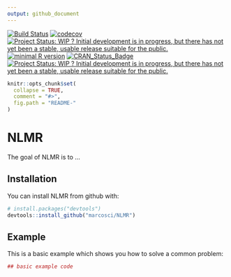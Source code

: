 ```yaml
---
output: github_document
---
```

[![Build Status](https://travis-ci.com/marcosci/NLMR.svg?token=jEyKPuKzrFUKtpg4pK2t&branch=master)](https://travis-ci.com/marcosci/NLMR) 
[![codecov](https://codecov.io/gh/marcosci/NLMR/branch/master/graph/badge.svg?token=MKCm2fVrDa)](https://codecov.io/gh/marcosci/NLMR)
[![Project Status: WIP ? Initial development is in progress, but there has not yet been a stable, usable release suitable for the public.](http://www.repostatus.org/badges/latest/wip.svg)](http://www.repostatus.org/#wip) [![minimal R version](https://img.shields.io/badge/R%3E%3D-3.1.0-6666ff.svg)](https://cran.r-project.org/) [![CRAN\_Status\_Badge](http://www.r-pkg.org/badges/version/eNLMR)](https://cran.r-project.org/package=eNLMR) [![Project Status: WIP ? Initial development is in progress, but there has not yet been a stable, usable release suitable for the public.](http://www.repostatus.org/badges/latest/wip.svg)](http://www.repostatus.org/#wip)


```r
knitr::opts_chunk$set(
  collapse = TRUE,
  comment = "#>",
  fig.path = "README-"
)
```

# NLMR

The goal of NLMR is to ...

## Installation

You can install NLMR from github with:

```r
# install.packages("devtools")
devtools::install_github("marcosci/NLMR")
```

## Example

This is a basic example which shows you how to solve a common problem:

```r
## basic example code
```
